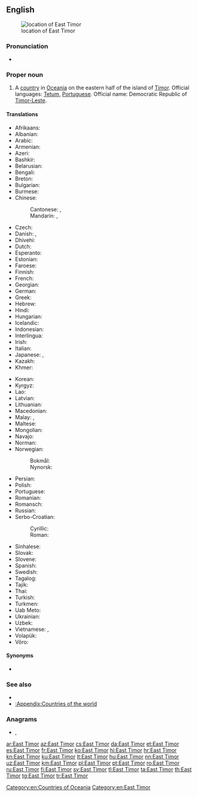 ==English==
{{wikipedia}}
[[Image:LocationEastTimor.svg|thumb|location of East Timor]]

===Pronunciation===
* {{audio|En-us-East Timor.ogg|Audio (US)|lang=en}}

===Proper noun===
{{en-proper noun}}

# A [[country]] in [[Oceania]] on the eastern half of the island of [[Timor]]. Official languages: [[Tetum]], [[Portuguese]]. Official name: Democratic Republic of [[Timor-Leste]].

====Translations====
{{trans-top|Country in Oceania}}
* Afrikaans: {{t|af|Oos-Timor}}
* Albanian: {{t|sq|Timôro tî Tö|m}}
* Arabic: {{t|ar|تِيمُور اَلشَّرْقِيَّة|f|tr=timūr aš-šarqiyya}}
* Armenian: {{t|hy|Արևելյան Թիմոր}}
* Azeri: {{t+|az|Şərqi Timor}}
* Bashkir: {{t|ba|Көнсығыш Тимор|sc=Cyrl}}
* Belarusian: {{t|be|Усхо́дні Тымо́р|m|sc=Cyrl}}
* Bengali: {{t|bn|পূর্ব টিমোর}}
* Breton: {{t|br|Timor ar Reter}}
* Bulgarian: {{t|bg|Изто́чен Тимо́р|m|sc=Cyrl}}
* Burmese: {{t|my|အရှေ့တီမော|sc=Mymr}}
* Chinese:
*: Cantonese: {{t|yue|東帝汶|sc=Hani}}, {{t|yue|东帝汶|tr=dung1 dai3 man6|sc=Hani}}
*: Mandarin: {{t+|cmn|東帝汶|sc=Hani}}, {{t+|cmn|东帝汶|tr=Dōng-Dìwèn|sc=Hani}}
* Czech: {{t+|cs|Východní Timor|m}}
* Danish: {{t+|da|Østtimor}}, {{t|da|Timor-Leste}}
* Dhivehi: {{t|dv|އިރުމަތީ ޓިމޯރު|sc=Thaa}}
* Dutch: {{t+|nl|Oost-Timor}}
* Esperanto: {{t+|eo|Orienta Timoro}}
* Estonian: {{t+|et|Ida-Timor}}
* Faroese: {{t|fo|Eysturtimor|n}}
* Finnish: {{t+|fi|Itä-Timor}}
* French: {{t+|fr|Timor Oriental}}
* Georgian: {{t|ka|აღმოსავლეთი ტიმორი}}
* German: {{t+|de|Osttimor|n}}
* Greek: {{t+|el|Ανατολικό Τιμόρ|n}}
* Hebrew: {{t|he|מזרח טימור|tr=mizrakh timor}}
* Hindi: {{t+|hi|पूर्वी तिमोर}}
* Hungarian: {{t+|hu|Kelet-Timor}}
* Icelandic: {{t+|is|Austur-Tímor}}
* Indonesian: {{t|id|Timor Timur}}
* Interlingua: {{t|ia|Timor Oriental}}
* Irish: {{t|ga|Tíomór Thoir|m|alt=An Tíomór Thoir}}
* Italian: {{t|it|Timor Est}}
* Japanese: {{t+|ja|東ティモール|tr=ひがしティモール, Higashi Timōru}}, {{t|ja|東チモール|tr=ひがしチモール, Higashi Chimōru}}
* Kazakh: {{t|kk|Тимор-Лесте|sc=Cyrl}}
* Khmer: {{t+|km|ទីម័រខាងកើត|tr=ti mour khang kaert|sc=Khmr}}
{{trans-mid}}
* Korean: {{t|ko|^동티모르|sc=Hang}}
* Kyrgyz: {{t|ky|Тимор Лешти|sc=Cyrl}}
* Lao: {{t|lo|ຕີມໍຕາເວັນອອກ|sc=Laoo}}
* Latvian: {{t|lv|Austrumtimora|f}}
* Lithuanian: {{t+|lt|Rytų Timoras|m}}
* Macedonian: {{t+|mk|Источен Тимор|m}}
* Malay: {{t|ms|Timor Timur}}, {{t|ms|Timor Leste}}
* Maltese: {{t|mt|Timor tal-Lvant|alt=it-Timor tal-Lvant}}
* Mongolian: {{t|mn|Зүүн Тимор|sc=Cyrl}}
* Navajo: {{t|nv|Haʼaʼaahjí Tíímow}}
* Norman: {{t|nrf|Timor d'l'Est|m}}
* Norwegian:
*: Bokmål: {{t+|nb|Øst-Timor}}
*: Nynorsk: {{t+|nn|Aust-Timor}}
* Persian: {{t|fa|شرق تیمور|tr=šarq-e timor|sc=fa-Arab}}
* Polish: {{t+|pl|Timor Wschodni|m-in}}
* Portuguese: {{t+|pt|Timor Leste}}
* Romanian: {{t|ro|Timorul de Est|n}}
* Romansch: {{t|rm|Timor da l'Ost|m}}
* Russian: {{t+|ru|Восто́чный Тимо́р|m}}
* Serbo-Croatian:
*: Cyrillic: {{t|sh|Источни Тимор|m}}
*: Roman: {{t|sh|Istočni Timor|m}}
* Sinhalese: {{t|si|නැගෙනහිර ටිමෝරය|sc=Sinh}}
* Slovak: {{t|sk|Východný Timor|m}}
* Slovene: {{t|sl|Vzhodni Timor|m}}
* Spanish: {{t+|es|Timor Oriental|m}}
* Swedish: {{t+|sv|Östtimor}}
* Tagalog: {{t+|tl|Silangang Timor}}
* Tajik: {{t+|tg|Тимори Шарқӣ}}
* Thai: {{t+|th|ติมอร์ตะวันออก}}
* Turkish: {{t+|tr|Doğu Timor}}
* Turkmen: {{t|tk|Gündogar Timor}}
* Uab Meto: {{t|aoz|Timor Mansansaet}}
* Ukrainian: {{t+|uk|Схі́дний Тимо́р|m|sc=Cyrl}}
* Uzbek: {{t+|uz|Sharqiy Timor}}
* Vietnamese: {{t|vi|Đông Ti-mo}}, {{t|vi|Ti-mo Lex-te}}
* Volapük: {{t|vo|Lofüda-Timoreän}}
* Võro: {{t|vro|Hummogu-Timor}}
{{trans-bottom}}

====Synonyms====
* {{l|en|Timor-Leste}}

===See also===
* {{l|en|Dili}}
* [[:Appendix:Countries of the world]]

===Anagrams===
* {{l|en|estimator}}, {{l|en|triatomes}}

[[Category:en:Countries of Oceania]]
[[Category:en:East Timor]]

[[ar:East Timor]]
[[az:East Timor]]
[[cs:East Timor]]
[[da:East Timor]]
[[et:East Timor]]
[[es:East Timor]]
[[fr:East Timor]]
[[ko:East Timor]]
[[hi:East Timor]]
[[hr:East Timor]]
[[kn:East Timor]]
[[ku:East Timor]]
[[lt:East Timor]]
[[hu:East Timor]]
[[nn:East Timor]]
[[uz:East Timor]]
[[km:East Timor]]
[[pl:East Timor]]
[[pt:East Timor]]
[[ro:East Timor]]
[[ru:East Timor]]
[[fi:East Timor]]
[[sv:East Timor]]
[[tl:East Timor]]
[[ta:East Timor]]
[[th:East Timor]]
[[tg:East Timor]]
[[tr:East Timor]]